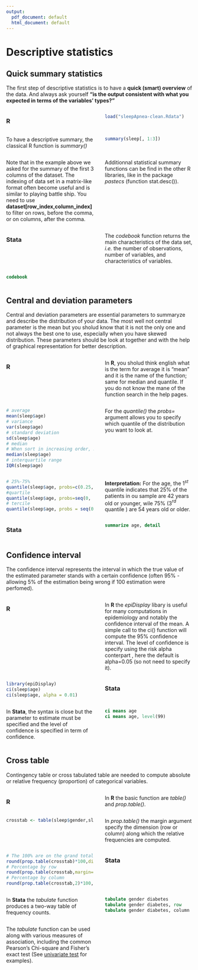 ```yaml
---
output:
  pdf_document: default
  html_document: default
---
```

# Descriptive statistics

## Quick summary statistics
The first step of descriptive statistics is to have a **quick (smart) overview** of the data. And always ask yourself **"is the output consistent with what you expected in terms of the variables’ types?"**

::::{style="display: grid; grid-template-columns: 1fr 1fr; grid-column-gap: 30px;"}
:::{}
### R{-}
```r
load("sleepApnea-clean.Rdata")
```

To have a descriptive summary, the classical R function is *summary()*
```r
summary(sleep[, 1:3])
```

Note that in the example above we asked for the summary of the first 3 columns of the dataset. The indexing of data set in a matrix-like format often become useful and is similar to playing battle ship. You need to use **dataset[row_index,column_index]** to filter on rows, before the comma,  or on columns, after the comma.

Additionnal statistical summary functions can be find in the other R libraries, like in the package *pastecs* (function stat.desc()).
:::

:::{}
### Stata{-}
The *codebook* function returns the main characteristics of the data set, *i.e.* the number of observations, number of variables, and characteristics of variables.
```stata
codebook
```
:::
::::

## Central and deviation parameters

Central and deviation parameters are essential parameters to summaryze and describe the distribution of your data. The most well not central parameter is the mean but you sholud know that it is not the only one and not always the best one to use, especially when you have skewed distribution. These parameters should be look at together and with the help of graphical representation for better description.

::::{style="display: grid; grid-template-columns: 1fr 1fr; grid-column-gap: 30px;"}
:::{}
### R{-}

In **R**, you sholud think english what is the term for average it is "mean" and it is the name of the function;  same for median and quantile. If you do not know the mane of the function search in the help pages.
```r
# average
mean(sleep$age)
# variance
var(sleep$age)
# standard deviation
sd(sleep$age)
# median 
# When sort in increasing order, 50% of values below and above
median(sleep$age)
# interquartile range
IQR(sleep$age)
```

For the *quantile()* the *probs=* argument allows you to specify which quantile of the distribution you want to look at. 
```r
# 25%-75%
quantile(sleep$age, probs=c(0.25, 0.75))
#quartile
quantile(sleep$age, probs=seq(0, 1, 1/4))
# tercile
quantile(sleep$age, probs = seq(0,1,1/3))
```
**Interpretation:** For the age, the 1$^{st}$ quantile indicates that 25% of the patients in ou sample are 42 years old or younger, wile 75% (3$^{rd}$ quantile ) are 54 years old or older.
:::

:::{}
### Stata{-}

```stata
summarize age, detail
````

:::
::::

## Confidence interval {#confidence-interval}

The confidence interval represents the interval in which the true value of the estimated parameter stands with a certain confidence (often 95% - allowing 5% of the estimation being wrong if 100 estimation were perfomed).

::::{style="display: grid; grid-template-columns: 1fr 1fr; grid-column-gap: 30px;"}
:::{}
### R{-}
In **R** the *epiDisplay* libary is useful for many computations in epidemiology and notably the confidence interval of the mean. A simple call to the ci() function will compute the 95% confidence interval. The level of confidence is specify using the risk alpha conterpart , here the default is alpha=0.05 (so not need to specify it). 
```r
library(epiDisplay)
ci(sleep$age)
ci(sleep$age, alpha = 0.01)
```
:::

:::{}
### Stata{-}
In **Stata**, the syntax is close but the parameter to estimate must be specified and the level of confidence is specified in term of confidence.
```stata
ci means age
ci means age, level(99)
```
:::
::::

## Cross table
Contingency table or cross tabulated table are needed to compute absolute or relative frequency (proportion) of categorical variables.

::::{style="display: grid; grid-template-columns: 1fr 1fr; grid-column-gap: 30px;"}
:::{}
### R{-}
In **R** the basic function are *table()* and *prop.table()*. 
```r
crosstab <- table(sleep$gender,sleep$diabetes)
```

In *prop.table()* the  margin argument specify the dimension (row or column) along which the relative frequencies are computed.
```r
# The 100% are on the grand total
round(prop.table(crosstab)*100,digits=2)
# Percentage by row
round(prop.table(crosstab,margin=1)*100,digits=2)
# Percentage by column
round(prop.table(crosstab,2)*100,digits=2)
```
:::

:::{}
### Stata{-}
In **Stata** the *tabulate* function produces a two-way table of frequency counts.
```stata
tabulate gender diabetes
tabulate gender diabetes, row
tabulate gender diabetes, column
```
The *tabulate* function can be used along with various measures of association, including the common Pearson’s Chi-square and Fisher’s exact test (See [univariate test](Univariate statistical test) for examples).
:::
::::
